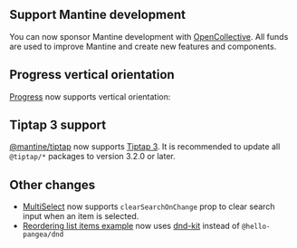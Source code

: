 

## Support Mantine development

You can now sponsor Mantine development with [OpenCollective](https://opencollective.com/mantinedev).
All funds are used to improve Mantine and create new features and components.

<SponsorButton />

## Progress vertical orientation

[Progress](/core/progress) now supports vertical orientation:

<Demo data={ProgressDemos.vertical} />

## Tiptap 3 support

[@mantine/tiptap](/x/tiptap) now supports [Tiptap 3](https://tiptap.dev/docs). It is
recommended to update all `@tiptap/*` packages to version 3.2.0 or later.

## Other changes

- [MultiSelect](/core/multi-select) now supports `clearSearchOnChange` prop to clear search input when an item is selected.
- [Reordering list items example](/form/recipes/#list-items-reordering) now uses [dnd-kit](https://dndkit.com/) instead of `@hello-pangea/dnd`
